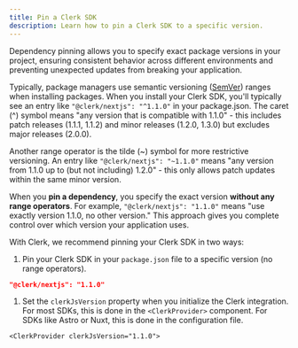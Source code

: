 ```yaml
---
title: Pin a Clerk SDK
description: Learn how to pin a Clerk SDK to a specific version.
---
```


Dependency pinning allows you to specify exact package versions in your project, ensuring consistent behavior across different environments and preventing unexpected updates from breaking your application.

Typically, package managers use semantic versioning ([SemVer](https://semver.org/)) ranges when installing packages. When you install your Clerk SDK, you'll typically see an entry like `"@clerk/nextjs": "^1.1.0"` in your package.json. The caret (^) symbol means "any version that is compatible with 1.1.0" - this includes patch releases (1.1.1, 1.1.2) and minor releases (1.2.0, 1.3.0) but excludes major releases (2.0.0).

Another range operator is the tilde (\~) symbol for more restrictive versioning. An entry like `"@clerk/nextjs": "~1.1.0"` means "any version from 1.1.0 up to (but not including) 1.2.0" - this only allows patch updates within the same minor version.

When you **pin a dependency**, you specify the exact version **without any range operators**. For example, `"@clerk/nextjs": "1.1.0"` means "use exactly version 1.1.0, no other version." This approach gives you complete control over which version your application uses.

With Clerk, we recommend pinning your Clerk SDK in two ways:

1. Pin your Clerk SDK in your `package.json` file to a specific version (no range operators).

```json {{ filename: 'package.json', prettier: false }}
"@clerk/nextjs": "1.1.0"
```

1. Set the `clerkJsVersion` property when you initialize the Clerk integration. For most SDKs, this is done in the `<ClerkProvider>` component. For SDKs like Astro or Nuxt, this is done in the configuration file.

```tsx {{ prettier: false }}
<ClerkProvider clerkJsVersion="1.1.0">
```

